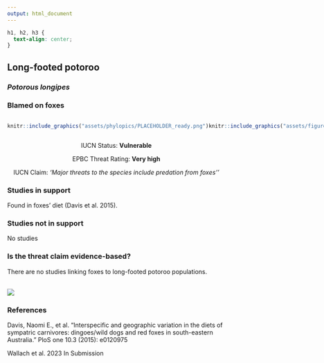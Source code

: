 ```yaml
---
output: html_document
---
```

```css
h1, h2, h3 {
  text-align: center;
}
```

## **Long-footed potoroo**
### *Potorous longipes*
### Blamed on foxes

:::: {style="display: flex;"}

::: {}
  ```r
  knitr::include_graphics("assets/phylopics/PLACEHOLDER_ready.png")
  ```
:::

::: {}

:::

::: {}
  ```r
  knitr::include_graphics("assets/figures/Map_Fox_Potorous longipes.png")
  ```
:::

::::
<center>
IUCN Status: **Vulnerable**

EPBC Threat Rating: **Very high**

IUCN Claim: *'Major threats to the species include predation from foxes''*

</center>

### Studies in support

Found in foxes’ diet (Davis et al. 2015).

### Studies not in support

No studies

### Is the threat claim evidence-based?

There are no studies linking foxes to long-footed potoroo populations.
<br>
<br>

![](assets/figures/Main_Evidence_Fox_Potorous longipes.png)

### References

Davis, Naomi E., et al. "Interspecific and geographic variation in the diets of sympatric carnivores: dingoes/wild dogs and red foxes in south-eastern Australia." PloS one 10.3 (2015): e0120975

Wallach et al. 2023 In Submission

